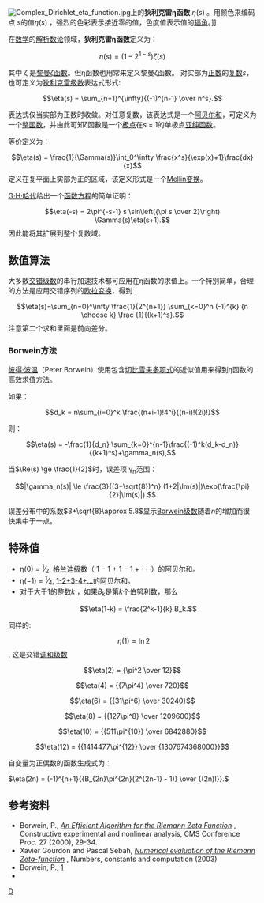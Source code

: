 {{dablink|其[[模形式|模形式]]参见[[戴德金η函數|戴德金η函數]]。}}

[[File:Complex_Dirichlet_eta_function.jpg|right]]上的'''狄利克雷η函数''' <math> \eta(s) </math> 。用颜色来编码点 <math> s </math>的值<math> \eta(s) </math> ，强烈的色彩表示接近零的值，色度值表示值的[[复数_(数学)#极坐标形式|辐角]]。]]

在[[数学|数学]]的[[解析数论|解析数论]]领域，'''狄利克雷η函数'''定义为：

:<math>\eta(s) = \left(1-2^{1-s}\right) \zeta(s)</math>

其中 ζ 是[[波恩哈德·黎曼|黎曼]][[黎曼ζ函數|ζ函數]]。但η函数也用常来定义黎曼ζ函數。
对实部为[[正数|正数]]的[[复数_(数学)|复数]]''s''，也可定义为[[狄利克雷级数|狄利克雷级数]]表达式形式:

:<math>\eta(s) = \sum_{n=1}^{\infty}{(-1)^{n-1} \over n^s}.</math>

表达式仅当实部为正数时收敛。对任意复数，该表达式是一个[[发散级数|阿贝尔和]]，可定义为一个[[整函数|整函数]]，并由此可知ζ函數是一个[[极点_(复分析)|极点]]在''s'' = 1的单极点[[亚纯函数|亚纯函数]]。

等价定义为：
:<math>\eta(s) = \frac{1}{\Gamma(s)}\int_0^\infty \frac{x^s}{\exp(x)+1}\frac{dx}{x}</math>
定义在复平面上实部为正的区域，该定义形式是一个[[Mellin变换|Mellin变换]]。

[[G·H·哈代|G·H·哈代]]给出一个[[函数方程|函数方程]]的简单证明：
:<math>\eta(-s) = 2\pi^{-s-1} s \sin\left({\pi s \over 2}\right) \Gamma(s)\eta(s+1).</math>
因此能将其扩展到整个复数域。

==数值算法==
大多数[[交错级数|交错级数]]的串行加速技术都可应用在η函数的求值上。一个特别简单，合理的方法是应用交错序列的[[欧拉变换|欧拉变换]]，得到：

:<math>\eta(s)=\sum_{n=0}^\infty \frac{1}{2^{n+1}} 
\sum_{k=0}^n (-1)^{k} {n \choose k} \frac {1}{(k+1)^s}. </math>
注意第二个求和里面是前向差分。

=== Borwein方法 ===
[[彼得·波温|彼得·波温]]（Peter Borwein）使用包含[[切比雪夫多项式|切比雪夫多项式]]的近似值用来得到η函数的高效求值方法。

如果：

:<math>d_k = n\sum_{i=0}^k \frac{(n+i-1)!4^i}{(n-i)!(2i)!}</math>

则：

:<math>\eta(s) = -\frac{1}{d_n} \sum_{k=0}^{n-1}\frac{(-1)^k(d_k-d_n)}{(k+1)^s}+\gamma_n(s),</math>

当<math>\Re(s) \ge \frac{1}{2} </math>时，误差项 γ<sub>n</sub>范围： 

:<math>|\gamma_n(s)| \le \frac{3}{(3+\sqrt{8})^n} (1+2|\Im(s)|)\exp(\frac{\pi}{2}|\Im(s)|).</math>

误差分布中的系数<math>3+\sqrt{8}\approx 5.8</math>显示[[Borwein级数|Borwein级数]]随着''n''的增加而很快集中于一点。<!---？？？？不太懂。 --->

==特殊值==
{{further| Zeta constant }}
*η(0) = <sup>1</sup>⁄<sub>2</sub>, [[格兰迪级数|格兰迪级数]]（ 1 − 1 + 1 − 1 + · · ·）的阿贝尔和。
*η(−1) = <sup>1</sup>⁄<sub>4</sub>, [[1-2+3-4+…|1-2+3-4+…]]的阿贝尔和。
*对于大于1的整数''k'' ，如果''B''<sub>''k''</sub>是第''k''个[[伯努利数|伯努利数]]，那么
*:<math>\eta(1-k) = \frac{2^k-1}{k} B_k.</math>

同样的:

:<math> \!\ \eta(1) = \ln2 </math>, 这是交错[[调和级数|调和级数]]
:<math>\eta(2) = {\pi^2 \over 12} </math>
:<math>\eta(4) = {{7\pi^4} \over 720} </math>
:<math>\eta(6) = {{31\pi^6} \over 30240} </math>
:<math>\eta(8) = {{127\pi^8} \over 1209600} </math>
:<math>\eta(10) = {{511\pi^{10}} \over 6842880} </math>
:<math>\eta(12) = {{1414477\pi^{12}} \over {1307674368000}} </math>

自变量为正偶数的函数生成式为：

<math>\eta(2n) = (-1)^{n+1}{{B_{2n}\pi^{2n}(2^{2n-1} - 1)} \over {(2n)!}}. </math>

== 参考资料 ==
* Borwein, P., ''[http://www.cecm.sfu.ca/personal/pborwein/PAPERS/P155.pdf An Efficient Algorithm for the Riemann Zeta Function] {{Wayback|url=http://www.cecm.sfu.ca/personal/pborwein/PAPERS/P155.pdf |date=20110726090927 }}'', Constructive experimental and nonlinear analysis, CMS Conference Proc. 27 (2000), 29-34. 
* Xavier Gourdon and Pascal Sebah, ''[http://numbers.computation.free.fr/Constants/Miscellaneous/zetaevaluations.pdf Numerical evaluation of the Riemann Zeta-function] {{Wayback|url=http://numbers.computation.free.fr/Constants/Miscellaneous/zetaevaluations.pdf |date=20081006080602 }}'', Numbers, constants and computation (2003)
* Borwein, P., [http://www.cecm.sfu.ca/~pborwein/] {{Wayback|url=http://www.cecm.sfu.ca/~pborwein/ |date=20090225212338 }}
*{{cite book |last=Knopp |first=Konrad |authorlink=Konrad Knopp |title=Theory and Application of Infinite Series |year=1990 |origyear=1922 |publisher=Dover |id=ISBN 0-486-66165-2}}

[[Category:特殊函数|D]]
